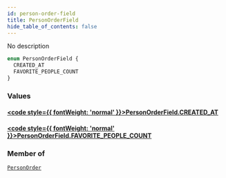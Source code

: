 ```yaml
---
id: person-order-field
title: PersonOrderField
hide_table_of_contents: false
---
```








No description

```graphql
enum PersonOrderField {
  CREATED_AT
  FAVORITE_PEOPLE_COUNT
}
```


### Values

#### [<code style={{ fontWeight: 'normal' }}>PersonOrderField.<b>CREATED_AT</b></code>](#) 
> 
> 

#### [<code style={{ fontWeight: 'normal' }}>PersonOrderField.<b>FAVORITE_PEOPLE_COUNT</b></code>](#) 
> 
> 



### Member of

[`PersonOrder`](/docs/graphql-api/beta/reference/inputs/person-order)  <Badge class="secondary" text="input"/>



